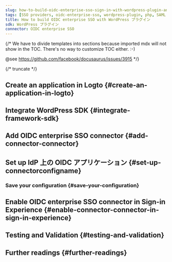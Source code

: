 ```yaml
---
slug: how-to-build-oidc-enterprise-sso-sign-in-with-wordpress-plugin-and-logto
tags: [SSO providers, oidc-enterprise-sso, wordpress-plugin, php, SAML authentication, enterprise login, SSO login]
title: How to build OIDC enterprise SSO with WordPress プラグイン
sdk: WordPress プラグイン
connector: OIDC enterprise SSO
---
```


{/*
  We have to divide templates into sections because imported mdx will not show in the TOC.
  There's no way to customize TOC either. :-)

  @see https://github.com/facebook/docusaurus/issues/3915
*/}




{/* truncate */}

<Intro connector={connector} sdk="WordPress プラグイン" link="https://wordpress.org/" />

## Create an application in Logto \{#create-an-application-in-logto}

<CreateApplication type="従来のウェブ" framework="WordPress" />

## Integrate WordPress SDK \{#integrate-framework-sdk}

<IntegrateSdk />

## Add OIDC enterprise SSO connector \{#add-connector-connector}

<AddSsoConnector framework="WordPress" />

## Set up IdP 上の OIDC アプリケーション \{#set-up-connectorconfigname}

<ConnectorGuide />

### Save your configuration \{#save-your-configuration}

<SaveYourConfiguration connector={connector} />

## Enable OIDC enterprise SSO connector in Sign-in Experience \{#enable-connector-connector-in-sign-in-experience}

<EnableSsoConnector />

## Testing and Validation \{#testing-and-validation}

<TestingAndValidation connector={connector} sdk="WordPress プラグイン" />

## Further readings \{#further-readings}

<FurtherReadings />

